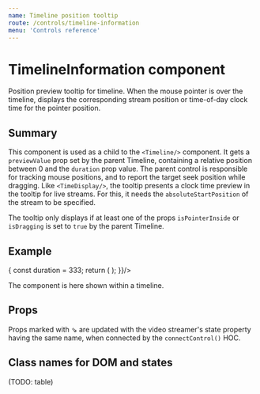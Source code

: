 ```yaml
---
name: Timeline position tooltip
route: /controls/timeline-information
menu: 'Controls reference'
---
```



# TimelineInformation component

Position preview tooltip for timeline. When the mouse pointer is over the timeline, displays the corresponding stream position or time-of-day clock time for the pointer position.

## Summary

This component is used as a child to the `<Timeline/>` component. It gets a `previewValue` prop set by the parent Timeline, containing a relative position between 0 and the `duration` prop value. The parent control is responsible for tracking mouse positions, and to report the target seek position while dragging. Like `<TimeDisplay/>`, the tooltip presents a clock time preview in the tooltip for live streams. For this, it needs the `absoluteStartPosition` of the stream to be specified.

The tooltip only displays if at least one of the props `isPointerInside` or `isDragging` is set to `true` by the parent Timeline.

## Example

<Playground>
  <ShowCase height="20px" render={({ setProperties, position }) => {
    const duration = 333;
    return (
      <Timeline position={position} duration={duration} setProperties={setProperties}>
        <TimelineInformation playMode="ondemand" duration={duration} />
      </Timeline>
    );  
  }}/>
</Playground>

The component is here shown within a timeline.

## Props

<PropsTable of={TimelineInformation} />

Props marked with ⇘ are updated with the video streamer's state property having the same name, when connected by the `connectControl()` HOC.

## Class names for DOM and states

(TODO: table)